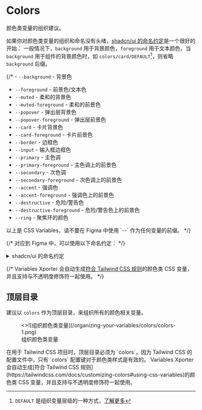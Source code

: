 
# Colors
颜色类变量的组织建议。

如果你对颜色类变量的组织和命名没有头绪，[shadcn/ui 的命名约定](https://ui.shadcn.com/docs/theming#convention)是一个很好的开始：
一般情况下，`background` 用于背景颜色，`foreground` 用于文本颜色，当 `background` 用于组件的背景颜色时，如 `colors/card/DEFAULT`[^1]，则省略 `background` 后缀。

{/* - `--background` - 背景色
- `--foreground` - 前景色/文本色
- `--muted` - 柔和的背景色
- `--muted-foreground` - 柔和的前景色
- `--popover` - 弹出层背景色
- `--popover-foreground` - 弹出层前景色
- `--card` - 卡片背景色
- `--card-foreground` - 卡片前景色
- `--border` - 边框色
- `--input` - 输入框边框色
- `--primary` - 主色调
- `--primary-foreground` - 主色调上的前景色
- `--secondary` - 次色调
- `--secondary-foreground` - 次色调上的前景色
- `--accent` - 强调色
- `--accent-foreground` - 强调色上的前景色
- `--destructive` - 危险/警告色
- `--destructive-foreground` - 危险/警告色上的前景色
- `--ring` - 聚焦环的颜色

<Callout type="warning" emoji="⚠️">
  以上是 CSS Variables，请不要在 Figma 中使用 `--` 作为任何变量的前缀。
</Callout> */}

{/* 对应到 Figma 中，可以使用以下命名约定： */}

<details>
  {/* prettier-ignore */}
  <summary>shadcn/ui 的命名约定</summary>
- `colors/background/DEFAULT` - 背景色  
- `colors/foreground/DEFAULT` - 前景色
- `colors/muted/DEFAULT` - 柔和的背景色
- `colors/muted/foreground` - 柔和的前景色
- `colors/popover/DEFAULT` - 弹出层背景色
- `colors/popover/foreground` - 弹出层前景色
- `colors/card/DEFAULT` - 卡片背景色
- `colors/card/foreground` - 卡片前景色
- `colors/border/DEFAULT` - 边框色
- `colors/input/DEFAULT` - 输入框边框色
- `colors/primary/DEFAULT` - 主色调
- `colors/primary/foreground` - 主色调上的前景色
- `colors/secondary/DEFAULT` - 次色调
- `colors/secondary/foreground` - 次色调上的前景色
- `colors/accent/DEFAULT` - 强调色
- `colors/accent/foreground` - 强调色上的前景色
- `colors/destructive/DEFAULT` - 危险/警告色
- `colors/destructive/foreground` - 危险/警告色上的前景色
- `colors/ring/DEFAULT` - 聚焦环的颜色
</details>


{/* <Callout type="info" emoji="💡">
  Variables Xporter 会自动生成[符合 Tailwind CSS 规则](https://tailwindcss.com/docs/customizing-colors#using-css-variables)的颜色类 CSS 变量，并且支持与不透明度修饰符一起使用。
</Callout> */}

## 顶层目录
建议以 `colors` 作为顶层目录，来组织所有的颜色相关变量。

<figure className="mt-6">
  <>![组织颜色类变量](/organizing-your-variables/colors/colors-1.png)</>
  <figcaption>
    组织颜色类变量
  </figcaption>
</figure>

<Callout type="error" emoji="🚨">
  在用于 Tailwind CSS 项目时，顶层目录必须为 `colors`，因为 Tailwind CSS 的配置文件中，只有 `colors` 配置键对于颜色类样式是有效的。
</Callout>

<Callout type="info" emoji="💡">
  Variables Xporter 会自动生成[符合 Tailwind CSS 规则](https://tailwindcss.com/docs/customizing-colors#using-css-variables)的颜色类 CSS 变量，并且支持与不透明度修饰符一起使用。
</Callout>



[^1]: `DEFAULT` 是组织变量层级的一种方式，[了解更多](/docs/organizing-your-variables/principles#use-default-value)